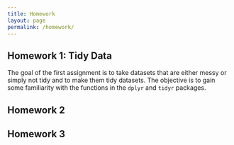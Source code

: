 ```yaml
---
title: Homework
layout: page
permalink: /homework/
---
```


## Homework 1: Tidy Data

The goal of the first assignment is to take datasets that are either messy or simply not tidy and to make them tidy datasets. The objective is to gain some familiarity with the functions in the `dplyr` and `tidyr` packages.


## Homework 2


## Homework 3


